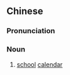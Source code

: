 {{also|校历}}
==Chinese==
{{zh-forms|s=校历}}

===Pronunciation===
{{zh-pron
|m=xiàolì
|cat=n
}}

===Noun===
{{zh-noun}}

# [[school]] [[calendar]]